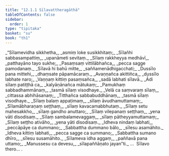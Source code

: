 ```yaml
---
title: "12.1.1 Sīlavattheragāthā"
tableOfContents: false
sidebar:
  order: 1
type: "tipitaka"
basket: "su"
book: "th1"
---
```



<DynamicBreadcrumb />

<Division number="608" book="th1">

<Paragraph number="925" type="verses" book="th1">
_“Sīlamevidha sikkhetha,_  
_asmiṃ loke susikkhitaṃ;_  
_Sīlañhi sabbasampattiṃ,_  
_upanāmeti sevitaṃ._  

</Paragraph>

</Division>
<Division number="609" book="th1">

<Paragraph number="926" type="verses" book="th1">
_Sīlaṃ rakkheyya medhāvī,_  
_patthayāno tayo sukhe;_  
_Pasaṃsaṃ vittilābhañca,_  
_pecca sagge pamodanaṃ._  

</Paragraph>

</Division>
<Division number="610" book="th1">

<Paragraph number="927" type="verses" book="th1">
_Sīlavā hi bahū mitte,_  
_saññamenādhigacchati;_  
_Dussīlo pana mittehi,_  
_dhaṃsate pāpamācaraṃ._  

</Paragraph>

</Division>
<Division number="611" book="th1">

<Paragraph number="928" type="verses" book="th1">
_Avaṇṇañca akittiñca,_  
_dussīlo labhate naro;_  
_Vaṇṇaṃ kittiṃ pasaṃsañca,_  
_sadā labhati sīlavā._  

</Paragraph>

</Division>
<Division number="612" book="th1">

<Paragraph number="929" type="verses" book="th1">
_Ādi sīlaṃ patiṭṭhā ca,_  
_kalyāṇānañca mātukaṃ;_  
_Pamukhaṃ sabbadhammānaṃ,_  
_tasmā sīlaṃ visodhaye._  

</Paragraph>

</Division>
<Division number="613" book="th1">

<Paragraph number="930" type="verses" book="th1">
_Velā ca saṃvaraṃ sīlaṃ,_  
_cittassa abhihāsanaṃ;_  
_Titthañca sabbabuddhānaṃ,_  
_tasmā sīlaṃ visodhaye._  

</Paragraph>

</Division>
<Division number="614" book="th1">

<Paragraph number="931" type="verses" book="th1">
_Sīlaṃ balaṃ appaṭimaṃ,_  
_sīlaṃ āvudhamuttamaṃ;_  
_Sīlamābharaṇaṃ seṭṭhaṃ,_  
_sīlaṃ kavacamabbhutaṃ._  

</Paragraph>

</Division>
<Division number="615" book="th1">

<Paragraph number="932" type="verses" book="th1">
_Sīlaṃ setu mahesakkho,_  
_sīlaṃ gandho anuttaro;_  
_Sīlaṃ vilepanaṃ seṭṭhaṃ,_  
_yena vāti disodisaṃ._  

</Paragraph>

</Division>
<Division number="616" book="th1">

<Paragraph number="933" type="verses" book="th1">
_Sīlaṃ sambalamevaggaṃ,_  
_sīlaṃ pātheyyamuttamaṃ;_  
_Sīlaṃ seṭṭho ativāho,_  
_yena yāti disodisaṃ._  

</Paragraph>

</Division>
<Division number="617" book="th1">

<Paragraph number="934" type="verses" book="th1">
_Idheva nindaṃ labhati,_  
_peccāpāye ca dummano;_  
_Sabbattha dummano bālo,_  
_sīlesu asamāhito._  

</Paragraph>

</Division>
<Division number="618" book="th1">

<Paragraph number="935" type="verses" book="th1">
_Idheva kittiṃ labhati,_  
_pecca sagge ca summano;_  
_Sabbattha sumano dhīro,_  
_sīlesu susamāhito._  

</Paragraph>

</Division>
<Division number="619" book="th1">

<Paragraph number="936" type="verses" book="th1">
_Sīlameva idha aggaṃ,_  
_paññavā pana uttamo;_  
_Manussesu ca devesu,_  
_sīlapaññāṇato jayan”ti._  


</Paragraph>
</Division>

<Paragraph number="937" type="center" book="th1">
…  Sīlavo thero… .
</Paragraph>